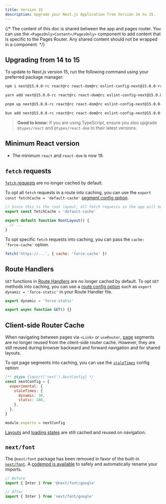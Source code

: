 ```yaml
---
title: Version 15
description: Upgrade your Next.js Application from Version 14 to 15.
---
```


{/* The content of this doc is shared between the app and pages router. You can use the `<PagesOnly>Content</PagesOnly>` component to add content that is specific to the Pages Router. Any shared content should not be wrapped in a component. */}

## Upgrading from 14 to 15

To update to Next.js version 15, run the following command using your preferred package manager:

```bash filename="Terminal"
npm i next@15.0.0-rc react@rc react-dom@rc eslint-config-next@15.0.0-rc
```

```bash filename="Terminal"
yarn add next@15.0.0-rc react@rc react-dom@rc eslint-config-next@15.0.0-rc
```

```bash filename="Terminal"
pnpm up next@15.0.0-rc react@rc react-dom@rc eslint-config-next@15.0.0-rc
```

```bash filename="Terminal"
bun add next@15.0.0-rc react@rc react-dom@rc eslint-config-next@15.0.0-rc
```

> **Good to know:** If you are using TypeScript, ensure you also upgrade `@types/react` and `@types/react-dom` to their latest versions.

## Minimum React version

- The minimum `react` and `react-dom` is now 19.

## `fetch` requests

[`fetch` requests](/docs/app/api-reference/functions/fetch) are no longer cached by default.

To opt all `fetch` requests in a route into caching, you can use the `export const fetchCache = 'default-cache'` [segment config option](/docs/app/api-reference/file-conventions/route-segment-config).

```js filename="app/layout.js"
// Since this is the root layout, all fetch requests in the app will be cached.
export const fetchCache = 'default-cache'

export default function RootLayout() {
  // ...
}
```

To opt specific `fetch` requests into caching, you can pass the `cache: 'force-cache'` option.

```js filename="app/page.js"
fetch('https://...', { cache: 'force-cache' })
```

## Route Handlers

`GET` functions in [Route Handlers](/docs/app/api-reference/file-conventions/route) are no longer cached by default. To opt `GET` methods into caching, you can use a [route config option](/docs/app/api-reference/file-conventions/route-segment-config) such as `export dynamic = 'force-static'` in your Route Handler file.

```js filename="app/api/route.js
export dynamic = 'force-static'

export async function GET() {}
```

## Client-side Router Cache

When navigating between pages via `<Link>` or `useRouter`, [page](/docs/app/api-reference/file-conventions/page) segments are no longer reused from the client-side router cache. However, they are still reused during browser backward and forward navigation and for shared layouts.

To opt page segments into caching, you can use the [`staleTimes`](/docs/app/api-reference/next-config-js/staleTimes) config option:

```js filename="next.config.js"
/** @type {import('next').NextConfig} */
const nextConfig = {
  experimental: {
    staleTimes: {
      dynamic: 30,
      static: 180,
    },
  },
}

module.exports = nextConfig
```

[Layouts](/docs/app/api-reference/file-conventions/layout) and [loading states](/docs/app/api-reference/file-conventions/loading) are still cached and reused on navigation.

## `next/font`

The `@next/font` package has been removed in favor of the built-in [`next/font`](/docs/app/api-reference/components/font). A [codemod is available](/docs/app/building-your-application/upgrading/codemods#built-in-next-font) to safely and automatically rename your imports.

```js filename="app/layout.js"
// Before
import { Inter } from '@next/font/google'

// After
import { Inter } from 'next/font/google'
```
